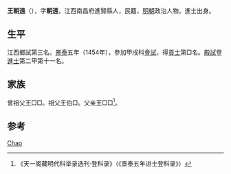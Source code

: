 '''王朝遠'''（{{bd|1433年||？}}），字'''朝遠'''，江西南昌府進賢縣人，民籍，[[明朝|明朝]]政治人物。進士出身。

== 生平 ==
江西鄉試第三名。[[景泰|景泰]]五年（1454年），參加甲戌科[[會試|會試]]，得[[貢士|貢士]]第□名。[[殿試|殿試]]登[[進士|進士]]第二甲第十一名。

== 家族 ==
曾祖父王□□。祖父王伯□。父亲王□□<ref>《天一阁藏明代科举录选刊·登科录》（《景泰五年进士登科录》）</ref>。

== 参考 ==
{{reflist}}

{{明朝人物小作品}}
{{景泰五年甲戌科殿試金榜}}
{{Authority control}}
{{DEFAULTSORT:Wang王}}
[[Category:王姓|Chao]]
